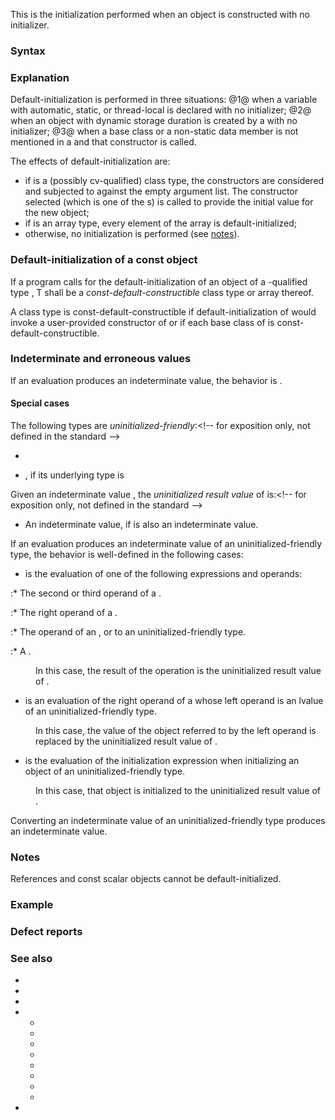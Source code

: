 {{title|Default-initialization}}
{{cpp/language/initialization/navbar}}
This is the initialization performed when an object is constructed with no initializer.

===Syntax===
{{sdsc begin}}
{{sdsc|num=1|{{spar sep|T object}}{{ttb|;}}}}
{{sdsc|num=2|{{ttb|new}} {{spar|T}}
}}
{{sdsc end}}

===Explanation===
Default-initialization is performed in three situations:
@1@ when a variable with automatic, static, or thread-local {{rlp|storage duration}} is declared with no initializer;
@2@ when an object with dynamic storage duration is created by a {{rlp|new|new-expression}} with no initializer;
@3@ when a base class or a non-static data member is not mentioned in a {{rlp|constructor|constructor initializer list}} and that constructor is called.

The effects of default-initialization are:
* if {{tt|T}} is a (possibly cv-qualified) {{rev inl|until=c++11|non-POD}} class type, the constructors are considered and subjected to {{rlp|overload resolution}} against the empty argument list. The constructor selected (which is one of the {{rlp|default constructor}}s) is called to provide the initial value for the new object;
* if {{tt|T}} is an array type, every element of the array is default-initialized;
* otherwise, no initialization is performed (see [[#Notes|notes]]).

{{rev begin}}
{{rev|until=c++11|
Only (possibly cv-qualified) non-POD class types (or arrays thereof) with automatic storage duration were considered to be default-initialized when no initializer is used. Scalars and POD types with dynamic storage duration were considered to be not initialized (since C++11, this situation was reclassified as a form of default-initialization).
}}

===Default-initialization of a const object===
If a program calls for the default-initialization of an object of a {{rlp|cv|const}}-qualified type {{tt|T}}, T shall be a ''const-default-constructible'' class type or array thereof.

A class type {{tt|T}} is const-default-constructible if default-initialization of {{tt|T}} would invoke a user-provided constructor of {{tt|T}} {{rev inl|since=c++11|(not inherited from a base class)}} or if
{{rrev multi|until1=c++11|rev1=
* each direct non-static data member {{tt|M}} of {{tt|T}} is of class type {{tt|X}} (or array thereof), {{tt|X}} is const-default-constructible, and
* {{tt|T}} has no direct {{rlp|union#Union-like classes|variant members}}, and
|rev2=
* each direct non-variant non-static data member {{tt|M}} of {{tt|T}} has a {{rlp|data members#Member initialization|default member initializer}} or, if {{tt|M}} is of class type {{tt|X}} (or array thereof), {{tt|X}} is const-default-constructible,
* if {{tt|T}} is a union with at least one non-static data member, exactly one {{rlp|union#Union-like classes|variant member}} has a default member initializer,
* if {{tt|T}} is not a union, for each anonymous union member with at least one non-static data member (if any), exactly one non-static data member has a default member initializer, and
}}
each {{rlp|object#Potentially constructed subobjects|potentially constructed}} base class of {{tt|T}} is const-default-constructible.

===Indeterminate and erroneous values===
{{rev begin}}
{{rev|until=c++26|
When storage for an object with automatic or dynamic storage duration is obtained, the object has an ''indeterminate value''.

If no initialization is performed for an object, that object retains an indeterminate value until that value is replaced.
}}
{{rev|since=c++26|
When storage for an object with automatic or dynamic storage duration is obtained, the bytes comprising the storage for the object have the following initial value:
* If the object has dynamic storage duration, or is the object associated with a variable or {{rlp|function|function parameter}} whose first declaration is marked with {{attr|indeterminate}}, the bytes have ''indeterminate values''.
* Otherwise, the bytes have ''erroneous values'', where each value is determined by the implementation independently of the state of the program.

If no initialization is performed for an object (including {{rlpsd|object#Subobjects}}), such a byte retains its initial value until that value is replaced.
* If any bit in the {{rlp|object#Object representation and value representation|value representation}} has an indeterminate value, the object has an ''indeterminate value''.
* Otherwise, if any bit in the value representation has an erroneous value, the object has an ''erroneous value''.
}}
{{rev end}}

If an evaluation produces an indeterminate value, the behavior is {{rlp|ub|undefined}}.

{{rrev|since=c++26|
If an evaluation produces an erroneous value, the behavior is {{rlp|ub|erroneous}}.
}}

====Special cases====
The following types are ''uninitialized-friendly'':&lt;!-- for exposition only, not defined in the standard --&gt;
{{rrev|since=c++17|
* {{ltt std|cpp/types/byte}}
}}
* {{c/core|unsigned char}}
* {{c/core|char}}, if its underlying type is {{c/core|unsigned char}}

Given an indeterminate{{rev inl|since=c++26| or erroneous}} value {{c|value}}, the ''uninitialized result value'' of {{c|value}} is:&lt;!-- for exposition only, not defined in the standard --&gt;
* An indeterminate value, if {{c|value}} is also an indeterminate value.
{{rrev|since=c++26|
* {{c|value}}, if {{c|value}} is an erroneous value.
}}

If an evaluation {{c|eval}} produces an indeterminate{{rev inl|since=c++26| or erroneous}} value {{c|value}} of an uninitialized-friendly type, the behavior is well-defined in the following cases:

* {{c|eval}} is the evaluation of one of the following expressions and operands:
:* The second or third operand of a {{rlp|operator other#Conditional operator|conditional expression}}.
:* The right operand of a {{rlp|operator other#Built-in comma operator|comma expression}}.
:* The operand of an {{rlp|implicit conversion#Integral conversions|integral conversion}}, {{rlp|explicit cast}} or {{rlpt|static_cast}} to an uninitialized-friendly type.
:* A {{rlp|expressions#Discarded-value expressions|discarded-value expression}}.
: In this case, the result of the operation is the uninitialized result value of {{c|value}}.

* {{c|eval}} is an evaluation of the right operand of a {{rlp|operator assignment#Built-in simple assignment operator|simple assignment operator}} whose left operand is an lvalue of an uninitialized-friendly type.
: In this case, the value of the object referred to by the left operand is replaced by the uninitialized result value of {{c|value}}.

* {{c|eval}} is the evaluation of the initialization expression when initializing an object of an uninitialized-friendly type.
{{rrev|since=c++17|
:* {{c|value}} cannot be of type {{ltt std|cpp/types/byte}} if the object being initialized is not of type {{ltt std|cpp/types/byte}}.
}}
: In this case, that object is initialized to the uninitialized result value of {{c|value}}.

Converting an indeterminate value of an uninitialized-friendly type produces an indeterminate value.

{{rrev|since=c++26|
Converting an erroneous value of an uninitialized-friendly type produces an erroneous value, the result of the conversion is the value of the converted operand.
}}

{{source|1=
// Case 1: Uninitialized objects with dynamic storage duration
// All C++ versions: indeterminate value + undefined behavior
int f(bool b)
{
    unsigned char* c = new unsigned char;
    unsigned char d = *c; // OK, “d” has an indeterminate value
    int e = d;            // undefined behavior
    return b ? d : 0;     // undefined behavior if “b” is true
}

// Case 2: Uninitialized objects with automatic storage duration
// until C++26: indeterminate value + undefined behavior
// since C++26: erroneous value + erroneous behavior
int g(bool b)
{
    unsigned char c;     // “c” has an indeterminate/erroneous value
    
    unsigned char d = c; // no undefined/erroneous behavior,
                         // but “d” has an indeterminate/erroneous value
    
    assert(c == d);      // holds, but both integral promotions have
                         // undefined/erroneous behavior
    
    int e = d;           // undefined/erroneous behavior
    return b ? d : 0;    // undefined/erroneous behavior if “b” is true
}

// Same as case 2
void h()
{
    int d1, d2;  // “d1” and “d2” have indeterminate/erroneous values
    int e1 = d1; // undefined/erroneous behavior
    int e2 = d1; // undefined/erroneous behavior
    
    assert(e1 == e2); // holds
    assert(e1 == d1); // holds, undefined/erroneous behavior
    assert(e2 == d1); // holds, undefined/erroneous behavior
    
    // no undefined/erroneous behavior,
    // but “d2” has an indeterminate/erroneous value
    std::memcpy(&amp;d2, &amp;d1, sizeof(int));
    
    assert(e1 == d2); // holds, undefined/erroneous behavior
    assert(e2 == d2); // holds, undefined/erroneous behavior
}
}}

===Notes===
References and const scalar objects cannot be default-initialized.

{{feature test macro|value=201907L|std=C++20|__cpp_constexpr|Trivial default-initialization and {{rlp|asm|asm-declaration}} in {{c/core|constexpr}} functions}}

===Example===
{{example
|
|code=
#include &lt;string&gt;

struct T1 { int mem; };

struct T2
{
    int mem;
    T2() {} // “mem” is not in the initializer list
};

int n; // static non-class, a two-phase initialization is done:
       // 1) zero-initialization initializes n to zero
       // 2) default-initialization does nothing, leaving n being zero

int main()
{
    [[maybe_unused]]
    int n;            // non-class, the value is indeterminate
    std::string s;    // class, calls default constructor, the value is ""
    std::string a[2]; // array, default-initializes the elements, the value is {"", ""}
//  int&amp; r;           // Error: a reference
//  const int n;      // Error: a const non-class
//  const T1 t1;      // Error: const class with implicit default constructor
    [[maybe_unused]]
    T1 t1;            // class, calls implicit default constructor
    const T2 t2;      // const class, calls the user-provided default constructor
                      // t2.mem is default-initialized
}
|output=
}}

===Defect reports===
{{dr list begin}}
{{dr list item|wg=cwg|dr=178|std=C++98|before=there was no value-initialization;&lt;br&gt;empty initializer invoked default-initialization&lt;br&gt;(though {{c|new T()}} also performs zero-initialization)|after=empty initializer invokes&lt;br&gt;value-initialization}}
{{dr list item|wg=cwg|dr=253|std=C++98|before=default-initialization of a const object could not&lt;br&gt;call an implicitly declared default constructor|after=allowed if all subobjects are initialized}}
{{dr list item|wg=cwg|dr=616|std=C++98|before=lvalue to rvalue conversion of any&lt;br&gt;uninitialized object was always UB|after=indeterminate {{c/core|unsigned char}} is allowed}}
{{dr list item|wg=cwg|dr=1787|std=C++98|before=read from an indeterminate {{c/core|unsigned char}}&lt;br&gt;cached in a register was UB|after=made well-defined}}
{{dr list end}}

===See also===
* {{rlp|converting constructor}}
* {{rlp|default constructor}}
* {{rlpt|explicit}}
* {{rlp|initialization}}
** {{rlp|aggregate initialization}}
** {{rlp|constant initialization}}
** {{rlp|copy initialization|copy-initialization}}
** {{rlp|direct initialization|direct-initialization}}
** {{rlp|list initialization|list-initialization}}
** {{rlp|reference initialization}}
** {{rlp|value initialization|value-initialization}}
** {{rlp|zero initialization|zero-initialization}}
* {{rlpt|new}}

{{langlinks|de|es|fr|it|ja|pt|ru|zh}}